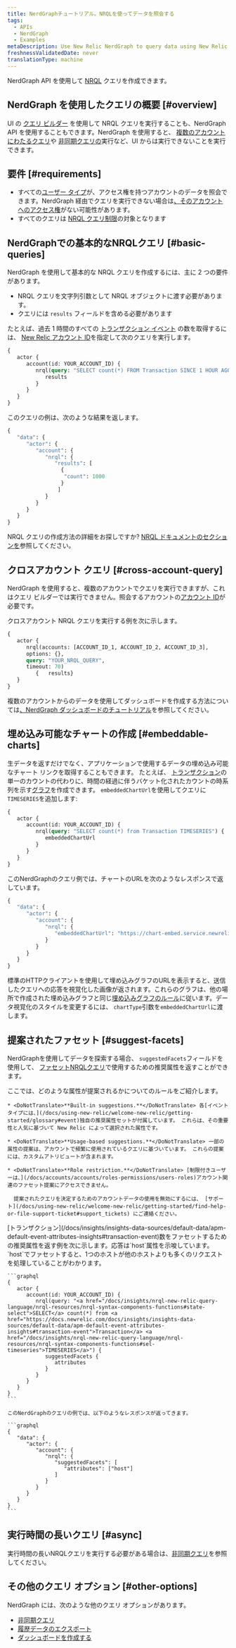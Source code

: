 ```yaml
---
title: NerdGraphチュートリアル。NRQLを使ってデータを照会する
tags:
  - APIs
  - NerdGraph
  - Examples
metaDescription: Use New Relic NerdGraph to query data using New Relic Query Language (NRQL).
freshnessValidatedDate: never
translationType: machine
---
```


NerdGraph API を使用して [NRQL](/docs/insights/nrql-new-relic-query-language/using-nrql/introduction-nrql) クエリを作成できます。

## NerdGraph を使用したクエリの概要 [#overview]

UI の [クエリ ビルダー](/docs/query-your-data/explore-query-data/query-builder/introduction-query-builder) を使用して NRQL クエリを実行することも、NerdGraph API を使用することもできます。NerdGraph を使用すると、 [複数のアカウントにわたるクエリ](#cross-account-query)や [非同期クエリの](/docs/apis/nerdgraph/examples/async-queries-nrql-tutorial)実行など、UI からは実行できないことを実行できます。

## 要件 [#requirements]

* すべての[ユーザー タイプ](/docs/accounts/accounts-billing/new-relic-one-user-management/user-type)が、アクセス権を持つアカウントのデータを照会できます。NerdGraph 経由でクエリを実行できない場合は[、そのアカウントへのアクセス権](/docs/accounts/accounts-billing/new-relic-one-user-management/user-management-concepts/#understand-concepts)がない可能性があります。
* すべてのクエリは [NRQL クエリ制限](/docs/query-your-data/nrql-new-relic-query-language/get-started/rate-limits-nrql-queries)の対象となります

## NerdGraphでの基本的なNRQLクエリ [#basic-queries]

NerdGraph を使用して基本的な NRQL クエリを作成するには、主に 2 つの要件があります。

* NRQL クエリを文字列引数として NRQL オブジェクトに渡す必要があります。
* クエリには `results` フィールドを含める必要があります

たとえば、過去 1 時間のすべての [トランザクション イベント](/docs/insights/insights-data-sources/default-data/apm-default-event-attributes-insights#transaction-event) の数を取得するには、 [New Relic アカウント ID](/docs/accounts/accounts-billing/account-structure/account-id)を指定して次のクエリを実行します。

```graphql
{
   actor {
      account(id: YOUR_ACCOUNT_ID) {
         nrql(query: "SELECT count(*) FROM Transaction SINCE 1 HOUR AGO") {
            results
         }
      }
   }
}
```

このクエリの例は、次のような結果を返します。

```graphql
{
   "data": {
      "actor": {
         "account": {
            "nrql": {
               "results": [
                 {
                  "count": 1000
                 }
                ]
            }
         }
      }
   }
}
```

NRQL クエリの作成方法の詳細をお探しですか? [NRQL ドキュメントのセクションを](/docs/insights/nrql-new-relic-query-language/using-nrql/introduction-nrql)参照してください。

## クロスアカウント クエリ [#cross-account-query]

NerdGraph を使用すると、複数のアカウントでクエリを実行できますが、これはクエリ ビルダーでは実行できません。照会するアカウントの[アカウント ID](/docs/accounts/accounts-billing/account-structure/account-id)が必要です。

クロスアカウント NRQL クエリを実行する例を次に示します。

```graphql
{ 
   actor {
      nrql(accounts: [ACCOUNT_ID_1, ACCOUNT_ID_2, ACCOUNT_ID_3], 
      options: {}, 
      query: "YOUR_NRQL_QUERY", 
      timeout: 70) 
         {   results}  
   }  
}
```

複数のアカウントからのデータを使用してダッシュボードを作成する方法については[、NerdGraph ダッシュボードのチュートリアル](/docs/apis/nerdgraph/examples/nerdgraph-dashboards#cross-account)を参照してください。

## 埋め込み可能なチャートの作成 [#embeddable-charts]

生データを返すだけでなく、アプリケーションで使用するデータの埋め込み可能なチャート リンクを取得することもできます。 たとえば、 [トランザクション](/docs/insights/insights-data-sources/default-data/apm-default-event-attributes-insights#transaction-event)の単一のカウントの代わりに、時間の経過に伴うバケット化されたカウントの時系列を示す[グラフ](/docs/insights/use-insights-ui/manage-dashboards/chart-types#widget-types)を作成できます。 `embeddedChartUrl`を使用してクエリに`TIMESERIES`を追加します:

```graphql
{
   actor {
      account(id: YOUR_ACCOUNT_ID) {
         nrql(query: "SELECT count(*) from Transaction TIMESERIES") {
            embeddedChartUrl
         }
      }
   }
}
```

このNerdGraphのクエリ例では、チャートのURLを次のようなレスポンスで返しています。

```graphql
{
   "data": {
      "actor": {
         "account": {
            "nrql": {
               "embeddedChartUrl": "https://chart-embed.service.newrelic.com/charts/EMBEDDABLE-CHART-ID"
            }
         }
      }
   }
}
```

標準のHTTPクライアントを使用して埋め込みグラフのURLを表示すると、送信したクエリへの応答を視覚化した画像が返されます。これらのグラフは、他の場所で作成された埋め込みグラフと同じ[埋め込みグラフのルール](/docs/using-new-relic/user-interface-functions/share-your-data/embed-charts-external-webpages#rules)に従います。データ視覚化のスタイルを変更するには、 `chartType`引数を`embeddedChartUrl`に渡します。

## 提案されたファセット [#suggest-facets]

NerdGraphを使用してデータを探索する場合、 `suggestedFacets`フィールドを使用して、 [ファセットNRQLクエリ](/docs/insights/nrql-new-relic-query-language/nrql-resources/nrql-syntax-components-functions#sel-facet)で使用するための推奨属性を返すことができます。

<CollapserGroup>
  <Collapser
    id="suggested-facet-rules"
    title="提案されたファセットを管理するルール"
  >
    ここでは、どのような属性が提案されるかについてのルールをご紹介します。

    * <DoNotTranslate>**Built-in suggestions.**</DoNotTranslate> 各[イベント タイプには、](/docs/using-new-relic/welcome-new-relic/getting-started/glossary#event)独自の推奨属性セットが付属しています。 これらは、その重要性と人気に基づいて New Relic によって選択された属性です。

    * <DoNotTranslate>**Usage-based suggestions.**</DoNotTranslate> 一部の属性の提案は、アカウントで頻繁に使用されているクエリに基づいています。 これらの提案には、カスタムアトリビュートが含まれます。

    * <DoNotTranslate>**Role restriction.**</DoNotTranslate> [制限付きユーザーは、](/docs/accounts/accounts/roles-permissions/users-roles)アカウント関連のファセット提案にアクセスできません。

      提案されたクエリを決定するためのアカウントデータの使用を無効にするには、 [サポート](/docs/using-new-relic/welcome-new-relic/getting-started/find-help-or-file-support-ticket#support_tickets) にご連絡ください。
  </Collapser>
</CollapserGroup>

<CollapserGroup>
  <Collapser
    id="example-suggested-query"
    title="提案された属性を返す例"
  >
    [トランザクション](/docs/insights/insights-data-sources/default-data/apm-default-event-attributes-insights#transaction-event)数をファセットするための推奨属性を返す例を次に示します。応答は`host`属性を示唆しています。`host`でファセットすると、1つのホストが他のホストよりも多くのリクエストを処理していることがわかります。

    ```graphql
    {
       actor {
          account(id: YOUR_ACCOUNT_ID) {
             nrql(query: "<a href="/docs/insights/nrql-new-relic-query-language/nrql-resources/nrql-syntax-components-functions#state-select">SELECT</a> count(*) from <a href="https://docs.newrelic.com/docs/insights/insights-data-sources/default-data/apm-default-event-attributes-insights#transaction-event">Transaction</a> <a href="/docs/insights/nrql-new-relic-query-language/nrql-resources/nrql-syntax-components-functions#sel-timeseries">TIMESERIES</a>") {
                suggestedFacets {
                   attributes
                }
             }
          }
       }
    }
    ```

    このNerdGraphのクエリの例では、以下のようなレスポンスが返ってきます。

    ```graphql
    {
       "data": {
          "actor": {
             "account": {
                "nrql": {
                   "suggestedFacets": [
           	          "attributes": ["host"]
                   ]
                }
             }
          }
       }
    }
    ```
  </Collapser>
</CollapserGroup>

## 実行時間の長いクエリ [#async]

実行時間の長いNRQLクエリを実行する必要がある場合は、[非同期クエリ](/docs/apis/nerdgraph/examples/async-queries-nrql-tutorial)を参照してください。

## その他のクエリ オプション [#other-options]

NerdGraph には、次のような他のクエリ オプションがあります。

* [非同期クエリ](/docs/apis/nerdgraph/examples/async-queries-nrql-tutorial)
* [履歴データのエクスポート](/docs/apis/nerdgraph/examples/nerdgraph-historical-data-export)
* [ダッシュボードを作成する](/docs/apis/nerdgraph/examples/create-widgets-dashboards-api)